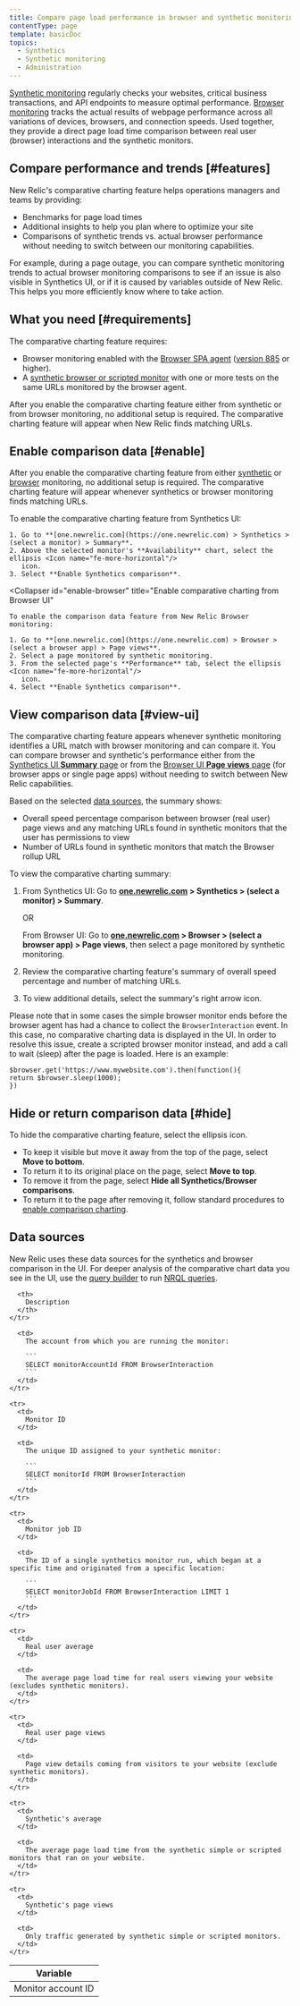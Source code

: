 ```yaml
---
title: Compare page load performance in browser and synthetic monitoring
contentType: page
template: basicDoc
topics:
  - Synthetics
  - Synthetic monitoring
  - Administration
---
```


[Synthetic monitoring](/docs/synthetics/new-relic-synthetics/getting-started/introduction-new-relic-synthetics) regularly checks your websites, critical business transactions, and API endpoints to measure optimal performance. [Browser monitoring](/docs/browser/new-relic-browser/getting-started/introduction-new-relic-browser) tracks the actual results of webpage performance across all variations of devices, browsers, and connection speeds. Used together, they provide a direct page load time comparison between real user (browser) interactions and the synthetic monitors.

## Compare performance and trends [#features]

New Relic's comparative charting feature helps operations managers and teams by providing:

* Benchmarks for page load times
* Additional insights to help you plan where to optimize your site
* Comparisons of synthetic trends vs. actual browser performance without needing to switch between our monitoring capabilities.

For example, during a page outage, you can compare synthetic monitoring trends to actual browser monitoring comparisons to see if an issue is also visible in Synthetics UI, or if it is caused by variables outside of New Relic. This helps you more efficiently know where to take action.

## What you need [#requirements]

The comparative charting feature requires:

* Browser monitoring enabled with the [Browser SPA agent](/docs/browser/single-page-app-monitoring/get-started/spa-compatibility-requirements) ([version 885](/docs/release-notes/new-relic-browser-release-notes/browser-agent-release-notes) or higher).
* A [synthetic browser or scripted monitor](/docs/synthetics/new-relic-synthetics/using-monitors/add-edit-monitors) with one or more tests on the same URLs monitored by the browser agent.

After you enable the comparative charting feature either from synthetic or from browser monitoring, no additional setup is required. The comparative charting feature will appear when New Relic finds matching URLs.

## Enable comparison data [#enable]

After you enable the comparative charting feature from either [synthetic](#enable-synthetics) or [browser](#enable-browser) monitoring, no additional setup is required. The comparative charting feature will appear whenever synthetics or browser monitoring finds matching URLs.

<CollapserGroup>
  <Collapser
    id="enable-synthetics"
    title="Enable comparative charting from Synthetics UI"
  >
    To enable the comparative charting feature from Synthetics UI:

    1. Go to **[one.newrelic.com](https://one.newrelic.com) > Synthetics > (select a monitor) > Summary**.
    2. Above the selected monitor's **Availability** chart, select the ellipsis <Icon name="fe-more-horizontal"/>
       icon.
    3. Select **Enable Synthetics comparison**.
  </Collapser>

  <Collapser
    id="enable-browser"
    title="Enable comparative charting from Browser UI"
  >
    To enable the comparison data feature from New Relic Browser monitoring:

    1. Go to **[one.newrelic.com](https://one.newrelic.com) > Browser > (select a browser app) > Page views**.
    2. Select a page monitored by synthetic monitoring.
    3. From the selected page's **Performance** tab, select the ellipsis <Icon name="fe-more-horizontal"/>
       icon.
    4. Select **Enable Synthetics comparison**.
  </Collapser>
</CollapserGroup>

## View comparison data [#view-ui]

The comparative charting feature appears whenever synthetic monitoring identifies a URL match with browser monitoring and can compare it. You can compare browser and synthetic's performance either from the [Synthetics UI **Summary** page](/docs/synthetics/new-relic-synthetics/pages/synthetics-overview-page-view-monitors-performance) or from the [Browser UI **Page views** page](/docs/browser/new-relic-browser/additional-standard-features/page-views-understanding-your-sites-popularity) (for browser apps or single page apps) without needing to switch between New Relic capabilities.

Based on the selected [data sources](#data-sources), the summary shows:

* Overall speed percentage comparison between browser (real user) page views and any matching URLs found in synthetic monitors that the user has permissions to view
* Number of URLs found in synthetic monitors that match the Browser rollup URL

To view the comparative charting summary:

1. From Synthetics UI: Go to **[one.newrelic.com](https://one.newrelic.com) > Synthetics > (select a monitor) > Summary**.

   OR

   From Browser UI: Go to **[one.newrelic.com](https://one.newrelic.com) > Browser > (select a browser app) > Page views**, then select a page monitored by synthetic monitoring.
2. Review the comparative charting feature's summary of overall speed percentage and number of matching URLs.
3. To view additional details, select the summary's right arrow <Icon name="fe-chevron-right"/>
   icon.

Please note that in some cases the simple browser monitor ends before the browser agent has had a chance to collect the `BrowserInteraction` event. In this case, no comparative charting data is displayed in the UI. In order to resolve this issue, create a scripted browser monitor instead, and add a call to wait (sleep) after the page is loaded. Here is an example:

```
$browser.get('https://www.mywebsite.com').then(function(){
return $browser.sleep(1000);
})
```

## Hide or return comparison data [#hide]

To hide the comparative charting feature, select the ellipsis <Icon name="fe-more-horizontal"/>
icon.

* To keep it visible but move it away from the top of the page, select **Move to bottom**.
* To return it to its original place on the page, select **Move to top**.
* To remove it from the page, select **Hide all Synthetics/Browser comparisons**.
* To return it to the page after removing it, follow standard procedures to [enable comparison charting](#enable).

## Data sources

New Relic uses these data sources for the synthetics and browser comparison in the UI. For deeper analysis of the comparative chart data you see in the UI, use the [query builder](/docs/query-your-data/explore-query-data/query-builder/use-advanced-nrql-mode-specify-data) to run [NRQL queries](/docs/insights/nrql-new-relic-query-language/using-nrql/introduction-nrql).

<Table>
  <thead>
    <tr>
      <th style={{ width: "200px" }}>
        Variable
      </th>

      <th>
        Description
      </th>
    </tr>
  </thead>

  <tbody>
    <tr>
      <td>
        Monitor account ID
      </td>

      <td>
        The account from which you are running the monitor:

        ```
        SELECT monitorAccountId FROM BrowserInteraction
        ```
      </td>
    </tr>

    <tr>
      <td>
        Monitor ID
      </td>

      <td>
        The unique ID assigned to your synthetic monitor:

        ```
        SELECT monitorId FROM BrowserInteraction
        ```
      </td>
    </tr>

    <tr>
      <td>
        Monitor job ID
      </td>

      <td>
        The ID of a single synthetics monitor run, which began at a specific time and originated from a specific location:

        ```
        SELECT monitorJobId FROM BrowserInteraction LIMIT 1
        ```
      </td>
    </tr>

    <tr>
      <td>
        Real user average
      </td>

      <td>
        The average page load time for real users viewing your website (excludes synthetic monitors).
      </td>
    </tr>

    <tr>
      <td>
        Real user page views
      </td>

      <td>
        Page view details coming from visitors to your website (exclude synthetic monitors).
      </td>
    </tr>

    <tr>
      <td>
        Synthetic's average
      </td>

      <td>
        The average page load time from the synthetic simple or scripted monitors that ran on your website.
      </td>
    </tr>

    <tr>
      <td>
        Synthetic's page views
      </td>

      <td>
        Only traffic generated by synthetic simple or scripted monitors.
      </td>
    </tr>
  </tbody>
</Table>
